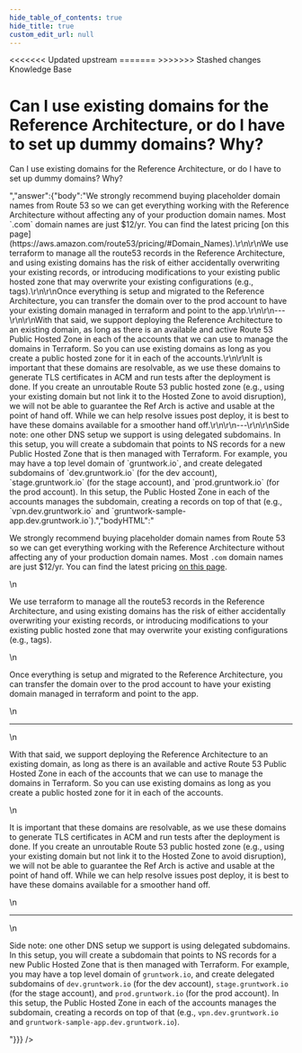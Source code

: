 ```yaml
---
hide_table_of_contents: true
hide_title: true
custom_edit_url: null
---
```



<head>
<<<<<<< Updated upstream
  <link rel="canonical" href="https://github.com/tnn-tnn-tnn-tnn-tnn-gruntwork-io/knowledge-base/discussions/233" />
=======
  <link rel="canonical" href="https://github.com/tnn-gruntwork-io/knowledge-base/discussions/233" />
>>>>>>> Stashed changes
</head>

<CenterLayout>
<span className="searchCategory">Knowledge Base</span>
<h1>Can I use existing domains for the Reference Architecture, or do I have to set up dummy domains? Why?</h1>
<GitHub discussion={{"id":"D_kwDOF8slf84AO52q","number":233,"author":{"login":"marijakstrazdas"},"title":"Can I use existing domains for the Reference Architecture, or do I have to set up dummy domains? Why?","body":"Can I use existing domains for the Reference Architecture, or do I have to set up dummy domains? Why?","bodyHTML":"<p dir=\"auto\">Can I use existing domains for the Reference Architecture, or do I have to set up dummy domains? Why?</p>","answer":{"body":"We strongly recommend buying placeholder domain names from Route 53 so we can get everything working with the Reference Architecture without affecting any of your production domain names. Most `.com` domain names are just $12/yr. You can find the latest pricing [on this page](https://aws.amazon.com/route53/pricing/#Domain_Names).\r\n\r\nWe use terraform to manage all the route53 records in the Reference Architecture, and using existing domains has the risk of either accidentally overwriting your existing records, or introducing modifications to your existing public hosted zone that may overwrite your existing configurations (e.g., tags).\r\n\r\nOnce everything is setup and migrated to the Reference Architecture, you can transfer the domain over to the prod account to have your existing domain managed in terraform and point to the app.\r\n\r\n---\r\n\r\nWith that said, we support deploying the Reference Architecture to an existing domain, as long as there is an available and active Route 53 Public Hosted Zone in each of the accounts that we can use to manage the domains in Terraform. So you can use existing domains as long as you create a public hosted zone for it in each of the accounts.\r\n\r\nIt is important that these domains are resolvable, as we use these domains to generate TLS certificates in ACM and run tests after the deployment is done. If you create an unroutable Route 53 public hosted zone (e.g., using your existing domain but not link it to the Hosted Zone to avoid disruption), we will not be able to guarantee the Ref Arch is active and usable at the point of hand off. While we can help resolve issues post deploy, it is best to have these domains available for a smoother hand off.\r\n\r\n---\r\n\r\nSide note: one other DNS setup we support is using delegated subdomains. In this setup, you will create a subdomain that points to NS records for a new Public Hosted Zone that is then managed with Terraform. For example, you may have a top level domain of `gruntwork.io`, and create delegated subdomains of `dev.gruntwork.io` (for the dev account), `stage.gruntwork.io` (for the stage account), and `prod.gruntwork.io` (for the prod account). In this setup, the Public Hosted Zone in each of the accounts manages the subdomain, creating a records on top of that (e.g., `vpn.dev.gruntwork.io` and `gruntwork-sample-app.dev.gruntwork.io`).","bodyHTML":"<p dir=\"auto\">We strongly recommend buying placeholder domain names from Route 53 so we can get everything working with the Reference Architecture without affecting any of your production domain names. Most <code class=\"notranslate\">.com</code> domain names are just $12/yr. You can find the latest pricing <a href=\"https://aws.amazon.com/route53/pricing/#Domain_Names\" rel=\"nofollow\">on this page</a>.</p>\n<p dir=\"auto\">We use terraform to manage all the route53 records in the Reference Architecture, and using existing domains has the risk of either accidentally overwriting your existing records, or introducing modifications to your existing public hosted zone that may overwrite your existing configurations (e.g., tags).</p>\n<p dir=\"auto\">Once everything is setup and migrated to the Reference Architecture, you can transfer the domain over to the prod account to have your existing domain managed in terraform and point to the app.</p>\n<hr>\n<p dir=\"auto\">With that said, we support deploying the Reference Architecture to an existing domain, as long as there is an available and active Route 53 Public Hosted Zone in each of the accounts that we can use to manage the domains in Terraform. So you can use existing domains as long as you create a public hosted zone for it in each of the accounts.</p>\n<p dir=\"auto\">It is important that these domains are resolvable, as we use these domains to generate TLS certificates in ACM and run tests after the deployment is done. If you create an unroutable Route 53 public hosted zone (e.g., using your existing domain but not link it to the Hosted Zone to avoid disruption), we will not be able to guarantee the Ref Arch is active and usable at the point of hand off. While we can help resolve issues post deploy, it is best to have these domains available for a smoother hand off.</p>\n<hr>\n<p dir=\"auto\">Side note: one other DNS setup we support is using delegated subdomains. In this setup, you will create a subdomain that points to NS records for a new Public Hosted Zone that is then managed with Terraform. For example, you may have a top level domain of <code class=\"notranslate\">gruntwork.io</code>, and create delegated subdomains of <code class=\"notranslate\">dev.gruntwork.io</code> (for the dev account), <code class=\"notranslate\">stage.gruntwork.io</code> (for the stage account), and <code class=\"notranslate\">prod.gruntwork.io</code> (for the prod account). In this setup, the Public Hosted Zone in each of the accounts manages the subdomain, creating a records on top of that (e.g., <code class=\"notranslate\">vpn.dev.gruntwork.io</code> and <code class=\"notranslate\">gruntwork-sample-app.dev.gruntwork.io</code>).</p>"}}} />

</CenterLayout>
  

<!-- ##DOCS-SOURCER-START
{
  "sourcePlugin": "github-discussions",
  "hash": "baebffc08f235194596e356ab42ef118"
}
##DOCS-SOURCER-END -->
